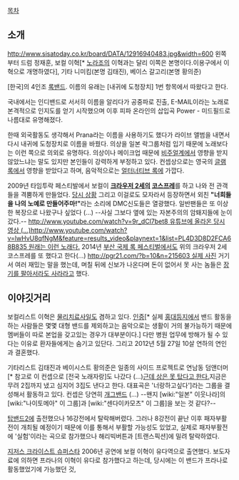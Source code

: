 [[목차]]
== 소개 ==

http://www.sisatoday.co.kr/board/DATA/12916940483.jpg&width=600
왼쪽부터 드럼 정재훈, 보컬 이혁[* [[노라조]]의 이혁과는 달리 이쪽은 본명이다.이용구에서 이혁으로 개명하였다], 기타 니미킴(본명 김태진), 베이스 갈고리(본명 황의준)

[한국]의 4인조 [[록밴드]]. 이름의 유래는 [내귀에 도청장치] 1번 항목에서 따왔다고 한다.

국내에서는 인디밴드로 서서히 이름을 알리다가 공중파로 진출, E-MAIL이라는 노래로 본격적으로 인지도를 얻기 시작했으며 이후 피파 온라인의 삽입곡 Power - 미드필드로 나름대로 유명해졌다.

한때 외국활동도 생각해서 Prana라는 이름을 사용하기도 했다가 라이브 앨범을 내면서 다시 내귀에 도청장치로 이름을 바꿨다. 의상을 일본 락그룹처럼 입기 때문에 노래보다는 이런 쪽으로 의외로 유명하다. 의상이나 메이크업 때문에 [[비주얼계]]에서 영향을 받지 않았느냐는 말도 있지만 본인들이 강력하게 부정하고 있다. 컨셉상으로는 영국의 [[글램 록]]에서 영향을 받았다고 하며, 음악적으로는 [[얼터너티브 록]]에 가깝다.

2009년 타임투락 페스티발에서 보컬이 '''[[크라우저 2세]]의 [[코스프레]]'''를 하고 나와 전 관객들을 격뿜하게 만들었다. [http://omx21.egloos.com/4979329 당시 상황] 그리고 이걸로도 모자라서 등장하면서 외친 '''"너희들을 나의 노예로 만들어주마!"'''라는 소리에 DMC신도들은 열광했다. 일반팬들은 또 이상한 복장으로 나왔구나 싶었다 (...) --사실 그보다 옆에 있는 자본주의의 암퇘지들에 눈이 갔다.-- [[http://www.youtube.com/watch?v=9r_dCl7bet8 유튜브에 올라온 당시 영상 (...)]][[http://www.youtube.com/watch?v=lwHvU8qfNgM&feature=results_video&playnext=1&list=PL4D3D8D2FCA68B835 원래는 이런 노래다.]]
2014년 [[부산 국제 록 페스티벌]]에서도 위의 크라우저 2세 코스프레를 또 했다고 한다(...) [[http://pgr21.com/?b=10&n=215603 실제 사진]] 거기서 여러 재밌는 말을 했는데, 며칠 뒤에 신보가 나온다며 돈이 없어서 못 사는 놈들은 [[장기매매|장기를 팔아서라도 사라]]라고 했다.

== 이야깃거리 ==
보컬리스트 이혁은 [[물리치료사]]일도 겸하고 있다. [http://tvdaily.mk.co.kr/read.php3?aid=1338679205336053010 인증][* 실제 [[홍대]]등지에서 밴드 활동을 하는 사람들은 몇몇 대형 밴드를 제외하고는 음악으로는 생활이 거의 불가능하기 때문에 멤버들이 따로 본업을 갖고있는 경우가 대부분이다.] 다만 병원 업무에 방해가 될 수 있다는 이유로 환자들에게는 숨기고 있단다. 그리고 2012년 5월 27일 10살 연하의 연인과 결혼했다.

기타리스트 김태진과 베이시스트 황의준은 일종의 사이드 프로젝트로 연남동 덤앤더머[* 참고로 이 컨셉으로 [전국 노래자랑]도 나갔다 (...)[http://www.newsen.com/news_view.php?uid=201207072354263210 근데 상은 못 탔다고 한다. ]지금은 무려 2집까지 냈고 심지어 3집도 낸다고 한다. 대표곡은 '너랑하고싶다']라는 그룹을 결성해서 활동하고 있다. 컨셉은 당연히 [[개그]][[밴드]] (...) --왠지 [wiki:"일본" 이웃나라]의 [wiki:"나이토메아" 이 그룹]과 [wiki:"센다이카모츠" 이 그룹]을 보는 것 같다?--

[[탑밴드2]]에 출전했으나 16강전에서 탈락해버렸다. 그러나 8강전이 끝난 이후 패자부활전이 개최될 예정이기 때문에 이를 통해서 부활할 가능성도 있었고, 실제로 패자부활전에 '실험'이라는 곡으로 참가했으나 해리빅버튼과 [트랜스픽션]에 밀려 탈락하였다.

[[지저스 크라이스트 슈퍼스타]] 2006년 공연에 보컬 이혁이 유다역으로 출연했다. 보도자료에 의하면 프라나의 이혁이 유다로 참가했다고 하는데, 당시에는 이 밴드가 프라나로 활동했었기에 가능했던 것,
